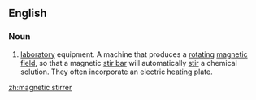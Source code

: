 ==English==
{{wikipedia}}
===Noun===
{{en-noun|head=[[magnetic]] [[stirrer]]}}

# {{context|chemistry}} [[laboratory]] equipment. A machine that produces a [[rotating]] [[magnetic field]], so that a magnetic [[stir bar]] will automatically [[stir]] a chemical solution. They often incorporate an electric heating plate.

[[zh:magnetic stirrer]]
